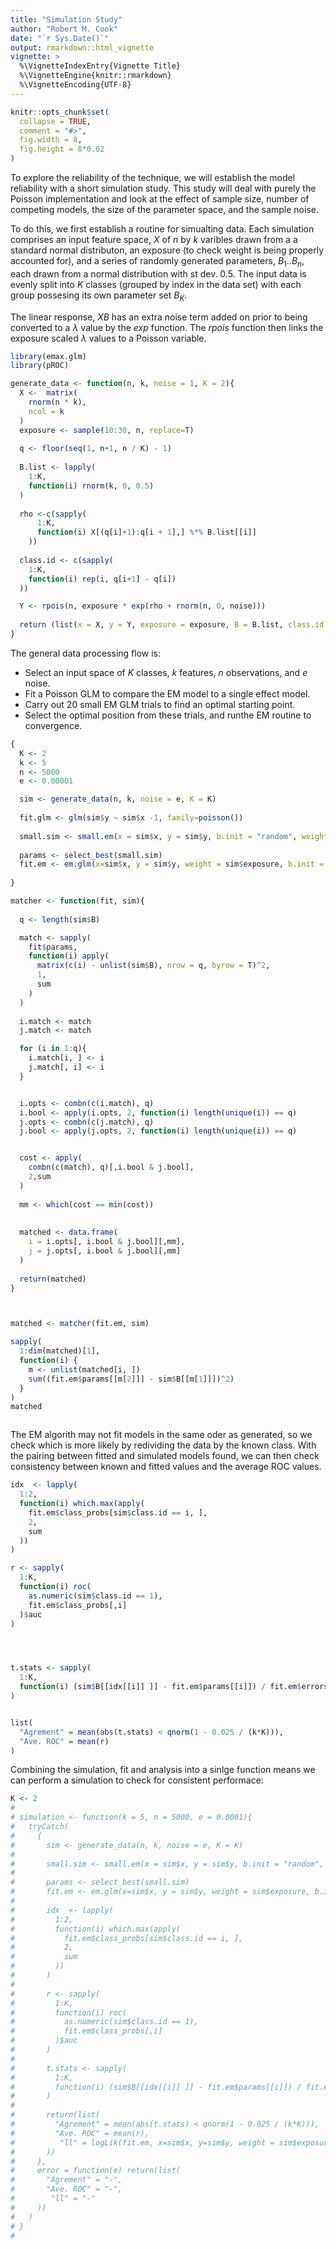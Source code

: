 ```yaml
---
title: "Simulation Study"
author: "Robert M. Cook"
date: "`r Sys.Date()`"
output: rmarkdown::html_vignette
vignette: >
  %\VignetteIndexEntry{Vignette Title}
  %\VignetteEngine{knitr::rmarkdown}
  %\VignetteEncoding{UTF-8}
---
```




```r
knitr::opts_chunk$set(
  collapse = TRUE,
  comment = "#>",
  fig.width = 8,
  fig.height = 8*0.62
)
```
To explore the reliability of the technique, we will establish the model reliability with a short simulation study.  This study will deal with purely the Poisson implementation and look at the effect of sample size, number of competing models, the size of the parameter space, and the sample noise.

To do this, we first establish a routine for simualting data.  Each simulation comprises an input feature space, $X$ of *n* by *k* varibles drawn from a a standard normal distributon, an exposure (to check weight is being properly accounted for), and a series of randomly generated parameters, $B_1 .. B_n$, each drawn from a normal distribution with st dev. 0.5.  The input data is evenly split into $K$  classes (grouped by index in the data set) with each group possesing its own parameter set $B_K$.

The linear response, $X B$ has an extra noise term added on prior to being converted to a $\lambda$ value by the $exp$ function.  The *rpois* function then links the exposure scaled $\lambda$ values to a Poisson variable.


``` r

library(emax.glm)
library(pROC)

generate_data <- function(n, k, noise = 1, K = 2){
  X <-  matrix(
    rnorm(n * k),
    ncol = k
  )
  exposure <- sample(10:30, n, replace=T)
  
  q <- floor(seq(1, n+1, n / K) - 1)
  
  B.list <- lapply(
    1:K,
    function(i) rnorm(k, 0, 0.5)
  )
  
  rho <-c(sapply(
      1:K,
      function(i) X[(q[i]+1):q[i + 1],] %*% B.list[[i]]
    ))
  
  class.id <- c(sapply(
    1:K,
    function(i) rep(i, q[i+1] - q[i])
  ))

  Y <- rpois(n, exposure * exp(rho + rnorm(n, 0, noise)))
  
  return (list(x = X, y = Y, exposure = exposure, B = B.list, class.id = class.id))
}

```

The general data processing flow is:

* Select an input space of *K* classes, *k* features, *n* observations, and *e* noise. 
* Fit a Poisson GLM to compare the EM model to a single effect model.
* Carry out 20 small EM GLM trials to find an optimal starting point.
* Select the optimal position from these trials, and runthe EM routine to convergence.


``` r


{
  K <- 2
  k <- 5
  n <- 5000
  e <- 0.00001

  sim <- generate_data(n, k, noise = e, K = K)
  
  fit.glm <- glm(sim$y ~ sim$x -1, family=poisson())
  
  small.sim <- small.em(x = sim$x, y = sim$y, b.init = "random", weight = sim$exposure, K = K, debug = F, maxiter=25, maxiter.NR = 20, repeats = 20)
  
  params <- select_best(small.sim)
  fit.em <- em.glm(x=sim$x, y = sim$y, weight = sim$exposure, b.init = params, K = K, debug = F, param_errors = T)
  
}
```


``` r



matcher <- function(fit, sim){
  
  q <- length(sim$B)

  match <- sapply(
    fit$params, 
    function(i) apply(
      matrix(c(i) - unlist(sim$B), nrow = q, byrow = T)^2, 
      1, 
      sum
    )
  )    
  
  i.match <- match
  j.match <- match

  for (i in 1:q){
    i.match[i, ] <- i
    j.match[, i] <- i
  }


  i.opts <- combn(c(i.match), q)
  i.bool <- apply(i.opts, 2, function(i) length(unique(i)) == q)
  j.opts <- combn(c(j.match), q)
  j.bool <- apply(j.opts, 2, function(i) length(unique(i)) == q)


  cost <- apply(
    combn(c(match), q)[,i.bool & j.bool],
    2,sum
  )
  
  mm <- which(cost == min(cost))
  
  
  matched <- data.frame(
    i = i.opts[, i.bool & j.bool][,mm],
    j = j.opts[, i.bool & j.bool][,mm]
  )
  
  return(matched)
}



matched <- matcher(fit.em, sim)

sapply(
  1:dim(matched)[1],
  function(i) {
    m <- unlist(matched[i, ])
    sum((fit.em$params[[m[2]]] - sim$B[[m[1]]])^2)
  }
)
matched
```

```r



```

The EM algorith may not fit models in the same oder as generated, so we check which is more likely by redividing the data by the known class.  With the pairing between fitted and simulated models found, we can then check consistency between known and fitted values and the average ROC values.

``` r

idx  <- lapply(
  1:2,
  function(i) which.max(apply(
    fit.em$class_probs[sim$class.id == i, ],
    2,
    sum
  ))
)

r <- sapply(
  1:K,
  function(i) roc(
    as.numeric(sim$class.id == 1),
    fit.em$class_probs[,i]
  )$auc
)




t.stats <- sapply(
  1:K,
  function(i) (sim$B[[idx[[i]] ]] - fit.em$params[[i]]) / fit.em$errors[[i]]
)


list(
  "Agrement" = mean(abs(t.stats) < qnorm(1 - 0.025 / (k*K))),
  "Ave. ROC" = mean(r)
)

```

Combining the simulation, fit and analysis into a sinlge function means we can perform a simulation to check for consistent performace:

``` r

K <- 2
# 
# simulation <- function(k = 5, n = 5000, e = 0.0001){
#   tryCatch(
#     {
#       sim <- generate_data(n, k, noise = e, K = K)
#       
#       small.sim <- small.em(x = sim$x, y = sim$y, b.init = "random", weight = sim$exposure, K = K, debug = F, maxiter=25, maxiter.NR = 20, repeats = 20, noise=2)
#       
#       params <- select_best(small.sim)
#       fit.em <- em.glm(x=sim$x, y = sim$y, weight = sim$exposure, b.init = params, K = K, debug = F, param_errors = T)
#       
#       idx  <- lapply(
#         1:2,
#         function(i) which.max(apply(
#           fit.em$class_probs[sim$class.id == i, ],
#           2,
#           sum
#         ))
#       )
#       
#       r <- sapply(
#         1:K,
#         function(i) roc(
#           as.numeric(sim$class.id == 1),
#           fit.em$class_probs[,i]
#         )$auc
#       )
#       
#       t.stats <- sapply(
#         1:K,
#         function(i) (sim$B[[idx[[i]] ]] - fit.em$params[[i]]) / fit.em$errors[[i]]
#       )
#       
#       return(list(
#         "Agrement" = mean(abs(t.stats) < qnorm(1 - 0.025 / (k*K))),
#         "Ave. ROC" = mean(r),
#          "ll" = logLik(fit.em, x=sim$x, y=sim$y, weight = sim$exposure)
#       ))
#     },
#     error = function(e) return(list(
#       "Agrement" = "-",
#       "Ave. ROC" = "-",
#        "ll" = "-"
#     ))
#   )
# }
# 


```

